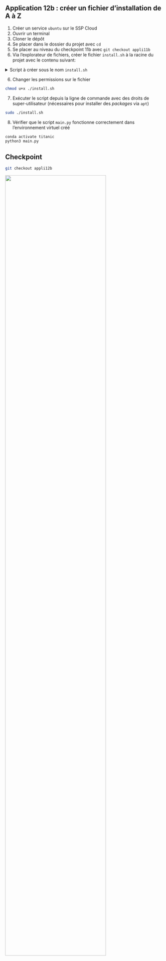 :::: {.callout-tip}

## Application 12b : créer un fichier d'installation de A à Z

1. Créer un service `ubuntu` sur le SSP Cloud
2. Ouvrir un terminal
3. Cloner le dépôt 
4. Se placer dans le dossier du projet avec `cd`
5. Se placer au niveau du checkpoint 11b avec `git checkout appli11b`
6. Via l'explorateur de fichiers, créer le fichier `install.sh` à la racine du projet avec le contenu suivant:

<details>
<summary>Script à créer sous le nom `install.sh` </summary>
```.bash
apt-get -y update && apt-get -y install wget

wget https://repo.anaconda.com/miniconda/Miniconda3-latest-Linux-x86_64.sh && \
    bash Miniconda3-latest-Linux-x86_64.sh -b -p /miniconda && \
    rm -f Miniconda3-latest-Linux-x86_64.sh

PATH="/miniconda/bin:${PATH}"

# Create environment
conda create -n titanic pandas PyYAML scikit-learn -c conda-forge
conda activate titanic

PATH="/miniconda/envs/titanic/bin:${PATH}"

python main.py
```
</details>

6. Changer les permissions sur le fichier 

```.bash
chmod u+x ./install.sh
```

7. Exécuter le script depuis la ligne de commande avec des droits de super-utilisateur (nécessaires pour installer des *packages* via `apt`)

```.bash
sudo ./install.sh
```

8. Vérifier que le script `main.py` fonctionne correctement dans l'environnement virtuel créé 

```.bash
conda activate titanic
python3 main.py
```

::::

:::: {.callout-caution collapse="true"}
## Checkpoint

```.bash
git checkout appli12b
```

![](/checkpoint.jpg){width=80% fig-align="center"}

::::